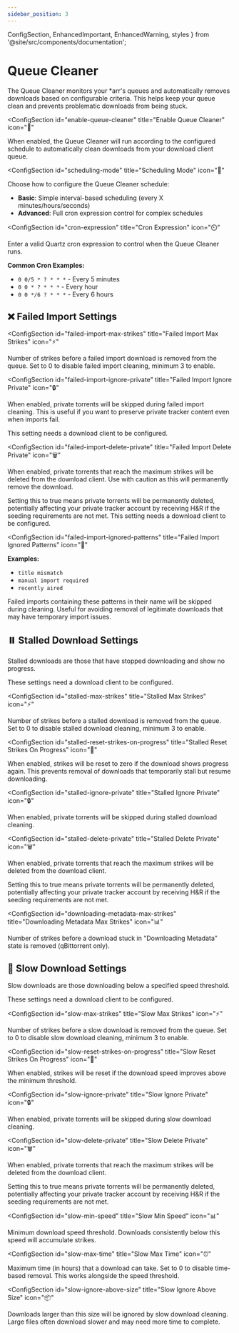```yaml
---
sidebar_position: 3
---
```


  ConfigSection, 
  EnhancedImportant, 
  EnhancedWarning,
  styles 
} from '@site/src/components/documentation';

# Queue Cleaner

The Queue Cleaner monitors your *arr's queues and automatically removes downloads based on configurable criteria. This helps keep your queue clean and prevents problematic downloads from being stuck.

<div className={styles.documentationPage}>

<div className={styles.section}>

<ConfigSection
  id="enable-queue-cleaner"
  title="Enable Queue Cleaner"
  icon="🔄"
>

When enabled, the Queue Cleaner will run according to the configured schedule to automatically clean downloads from your download client queue.

</ConfigSection>

<ConfigSection
  id="scheduling-mode"
  title="Scheduling Mode"
  icon="📅"
>

Choose how to configure the Queue Cleaner schedule:
- **Basic**: Simple interval-based scheduling (every X minutes/hours/seconds)
- **Advanced**: Full cron expression control for complex schedules

</ConfigSection>

<ConfigSection
  id="cron-expression"
  title="Cron Expression"
  icon="⏲️"
>

Enter a valid Quartz cron expression to control when the Queue Cleaner runs.

**Common Cron Examples:**
- `0 0/5 * ? * * *` - Every 5 minutes
- `0 0 * ? * * *` - Every hour
- `0 0 */6 ? * * *` - Every 6 hours

</ConfigSection>

</div>

<div className={styles.section}>

<h2 className={styles.sectionTitle}>
  <span className={styles.sectionIcon}>❌</span>
  Failed Import Settings
</h2>

<ConfigSection
  id="failed-import-max-strikes"
  title="Failed Import Max Strikes"
  icon="⚡"
>

Number of strikes before a failed import download is removed from the queue. Set to 0 to disable failed import cleaning, minimum 3 to enable.

</ConfigSection>

<ConfigSection
  id="failed-import-ignore-private"
  title="Failed Import Ignore Private"
  icon="🔒"
>

When enabled, private torrents will be skipped during failed import cleaning. This is useful if you want to preserve private tracker content even when imports fail.

<EnhancedImportant>
This setting needs a download client to be configured.
</EnhancedImportant>

</ConfigSection>

<ConfigSection
  id="failed-import-delete-private"
  title="Failed Import Delete Private"
  icon="🗑️"
>

When enabled, private torrents that reach the maximum strikes will be deleted from the download client. Use with caution as this will permanently remove the download.

<EnhancedWarning>
Setting this to true means private torrents will be permanently deleted, potentially affecting your private tracker account by receiving H&R if the seeding requirements are not met.
</EnhancedWarning>

<EnhancedImportant>
This setting needs a download client to be configured.
</EnhancedImportant>

</ConfigSection>

<ConfigSection
  id="failed-import-ignored-patterns"
  title="Failed Import Ignored Patterns"
  icon="📝"
>

**Examples:**
- `title mismatch`
- `manual import required`
- `recently aired`

Failed imports containing these patterns in their name will be skipped during cleaning. Useful for avoiding removal of legitimate downloads that may have temporary import issues.

</ConfigSection>

</div>

<div className={styles.section}>

<h2 className={styles.sectionTitle}>
  <span className={styles.sectionIcon}>⏸️</span>
  Stalled Download Settings
</h2>

<p className={styles.sectionDescription}>
  Stalled downloads are those that have stopped downloading and show no progress.
</p>

<EnhancedImportant>
These settings need a download client to be configured.
</EnhancedImportant>

<ConfigSection
  id="stalled-max-strikes"
  title="Stalled Max Strikes"
  icon="⚡"
>

Number of strikes before a stalled download is removed from the queue. Set to 0 to disable stalled download cleaning, minimum 3 to enable.

</ConfigSection>

<ConfigSection
  id="stalled-reset-strikes-on-progress"
  title="Stalled Reset Strikes On Progress"
  icon="🔄"
>

When enabled, strikes will be reset to zero if the download shows progress again. This prevents removal of downloads that temporarily stall but resume downloading.

</ConfigSection>

<ConfigSection
  id="stalled-ignore-private"
  title="Stalled Ignore Private"
  icon="🔒"
>

When enabled, private torrents will be skipped during stalled download cleaning.

</ConfigSection>

<ConfigSection
  id="stalled-delete-private"
  title="Stalled Delete Private"
  icon="🗑️"
>

When enabled, private torrents that reach the maximum strikes will be deleted from the download client.

<EnhancedWarning>
Setting this to true means private torrents will be permanently deleted, potentially affecting your private tracker account by receiving H&R if the seeding requirements are not met.
</EnhancedWarning>

</ConfigSection>

<ConfigSection
  id="downloading-metadata-max-strikes"
  title="Downloading Metadata Max Strikes"
  icon="📊"
>

Number of strikes before a download stuck in "Downloading Metadata" state is removed (qBittorrent only).

</ConfigSection>

</div>

<div className={styles.section}>

<h2 className={styles.sectionTitle}>
  <span className={styles.sectionIcon}>🐌</span>
  Slow Download Settings
</h2>

<p className={styles.sectionDescription}>
  Slow downloads are those downloading below a specified speed threshold.
</p>

<EnhancedImportant>
These settings need a download client to be configured.
</EnhancedImportant>

<ConfigSection
  id="slow-max-strikes"
  title="Slow Max Strikes"
  icon="⚡"
>

Number of strikes before a slow download is removed from the queue. Set to 0 to disable slow download cleaning, minimum 3 to enable.

</ConfigSection>

<ConfigSection
  id="slow-reset-strikes-on-progress"
  title="Slow Reset Strikes On Progress"
  icon="🔄"
>

When enabled, strikes will be reset if the download speed improves above the minimum threshold.

</ConfigSection>

<ConfigSection
  id="slow-ignore-private"
  title="Slow Ignore Private"
  icon="🔒"
>

When enabled, private torrents will be skipped during slow download cleaning.

</ConfigSection>

<ConfigSection
  id="slow-delete-private"
  title="Slow Delete Private"
  icon="🗑️"
>

When enabled, private torrents that reach the maximum strikes will be deleted from the download client.

<EnhancedWarning>
Setting this to true means private torrents will be permanently deleted, potentially affecting your private tracker account by receiving H&R if the seeding requirements are not met.
</EnhancedWarning>

</ConfigSection>

<ConfigSection
  id="slow-min-speed"
  title="Slow Min Speed"
  icon="📊"
>

Minimum download speed threshold. Downloads consistently below this speed will accumulate strikes.

</ConfigSection>

<ConfigSection
  id="slow-max-time"
  title="Slow Max Time"
  icon="⏰"
>

Maximum time (in hours) that a download can take. Set to 0 to disable time-based removal. This works alongside the speed threshold.

</ConfigSection>

<ConfigSection
  id="slow-ignore-above-size"
  title="Slow Ignore Above Size"
  icon="📦"
>

Downloads larger than this size will be ignored by slow download cleaning. Large files often download slower and may need more time to complete.

</ConfigSection>

</div>

</div>